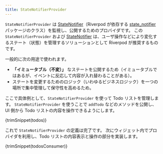 ```yaml
---
title: StateNotifierProvider
---
```



`StateNotifierProvider` は [StateNotifier]（Riverpod が依存する [state_notifier] パッケージのクラス）を監視し、公開するためのプロバイダです。
この `StateNotifierProvider` および [StateNotifier] は、ユーザ操作などにより変化するステート（状態）を管理するソリューションとして Riverpod が推奨するものです。

一般的に次の用途で使われます。

- **「イミュータブル（不変）」** なステートを公開するため（イミュータブルではあるが、イベントに反応して内容が入れ替わることがある）。
- ステートを変更するためのロジック（いわゆるビジネスロジック）を一つの場所で集中管理して保守性を高めるため。


ここで具体例として、`StateNotifierProvider` を使って Todo リストを管理します。
`StateNotifierProvider` を使うことで `addTodo` などのメソッドを公開し、UI 側から Todo リストの内容を操作できるようにします。

<CodeBlock>{trimSnippet(todos)}</CodeBlock>

これで `StateNotifierProvider` の定義は完了です。
次にウィジェット内でプロバイダを利用し、Todo リストの内容表示と操作の部分を実装します。

<CodeBlock>{trimSnippet(todosConsumer)}</CodeBlock>

[state_notifier]: https://pub.dev/packages/state_notifier
[statenotifier]: https://pub.dev/documentation/state_notifier/latest/state_notifier/StateNotifier-class.html
[provider]: ./provider
[futureprovider]: ./future_provider
